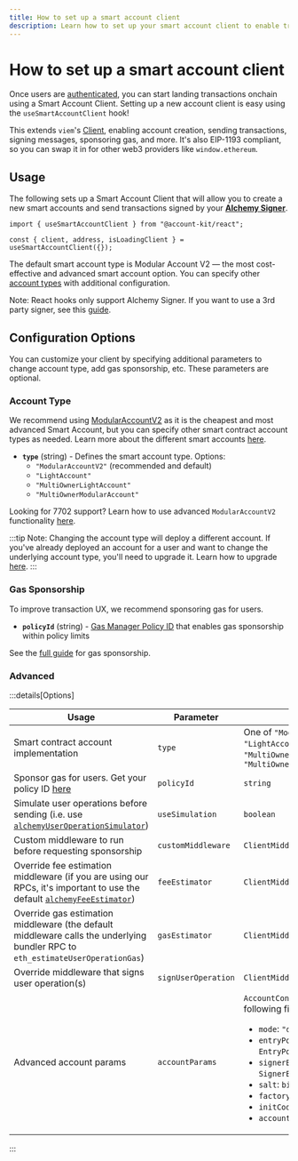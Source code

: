 ```yaml
---
title: How to set up a smart account client
description: Learn how to set up your smart account client to enable transactions onchain
---
```


# How to set up a smart account client

Once users are [authenticated](/react/getting-started), you can start landing transactions onchain using a Smart Account Client. Setting up a new account client is easy using the `useSmartAccountClient` hook!

This extends `viem`'s [Client](https://viem.sh/docs/clients/custom#build-your-own-client), enabling account creation, sending transactions, signing messages, sponsoring gas, and more. It's also EIP-1193 compliant, so you can swap it in for other web3 providers like `window.ethereum`.

## Usage

The following sets up a Smart Account Client that will allow you to create a new smart accounts and send transactions signed by your **[Alchemy Signer](/react/getting-started)**.

```tsx twoslash
import { useSmartAccountClient } from "@account-kit/react";

const { client, address, isLoadingClient } = useSmartAccountClient({});
```

The default smart account type is Modular Account V2 — the most cost-effective and advanced smart account option. You can specify other [account types](#account-type) with additional configuration.

Note: React hooks only support Alchemy Signer. If you want to use a 3rd party signer, see this [guide](/third-party/signers).

## Configuration Options

You can customize your client by specifying additional parameters to change account type, add gas sponsorship, etc. These parameters are optional.

### Account Type

We recommend using [ModularAccountV2](/smart-contracts/modular-account-v2/overview) as it is the cheapest and most advanced Smart Account, but you can specify other smart contract account types as needed. Learn more about the different smart accounts [here](/smart-contracts/choosing-a-smart-account).

- **`type`** (string) - Defines the smart account type. Options:
  - `"ModularAccountV2"` (recommended and default)
  - `"LightAccount"`
  - `"MultiOwnerLightAccount"`
  - `"MultiOwnerModularAccount"`

Looking for 7702 support? Learn how to use advanced `ModularAccountV2` functionality [here](#TODO/702-guide).

:::tip
Note: Changing the account type will deploy a different account. If you've already deployed an account for a user and want to change the underlying account type, you'll need to upgrade it. Learn how to upgrade [here](/smart-contracts/modular-account/upgrading-to-modular-account).
:::

### Gas Sponsorship

To improve transaction UX, we recommend sponsoring gas for users.

- **`policyId`** (string) - [Gas Manager Policy ID](https://dashboard.alchemy.com/gas-manager/policy/create/?a=ak-docs) that enables gas sponsorship within policy limits

See the [full guide](/react/sponsor-gas) for gas sponsorship.

### Advanced

:::details[Options]

| Usage                                                                                                                                                                                 | Parameter           | Type                                                                                                                                                                                                                                                                                                 |
| ------------------------------------------------------------------------------------------------------------------------------------------------------------------------------------- | ------------------- | ---------------------------------------------------------------------------------------------------------------------------------------------------------------------------------------------------------------------------------------------------------------------------------------------------- |
| Smart contract account implementation                                                                                                                                                 | `type`              | One of `"ModularAccountV2"`, `"LightAccount"`, `"MultiOwnerLightAccount"`, `"MultiOwnerModularAccount"`                                                                                                                                                                                              |
| Sponsor gas for users. Get your policy ID [here](https://dashboard.alchemy.com/gas-manager)                                                                                           | `policyId`          | `string`                                                                                                                                                                                                                                                                                             |
| Simulate user operations before sending (i.e. use [`alchemyUserOperationSimulator`](/reference/account-kit/infra/functions/alchemyUserOperationSimulator))                            | `useSimulation`     | `boolean`                                                                                                                                                                                                                                                                                            |
| Custom middleware to run before requesting sponsorship                                                                                                                                | `customMiddleware`  | `ClientMiddlewareFn`                                                                                                                                                                                                                                                                                 |
| Override fee estimation middleware (if you are using our RPCs, it's important to use the default [`alchemyFeeEstimator`](/reference/account-kit/infra/functions/alchemyFeeEstimator)) | `feeEstimator`      | `ClientMiddlewareFn`                                                                                                                                                                                                                                                                                 |
| Override gas estimation middleware (the default middleware calls the underlying bundler RPC to `eth_estimateUserOperationGas`)                                                        | `gasEstimator`      | `ClientMiddlewareFn`                                                                                                                                                                                                                                                                                 |
| Override middleware that signs user operation(s)                                                                                                                                      | `signUserOperation` | `ClientMiddlewareFn`                                                                                                                                                                                                                                                                                 |
| Advanced account params                                                                                                                                                               | `accountParams`     | `AccountConfig` with the following fields: <ul><li>`mode`: `"default"` \| `"7702"`</li><li>`entryPoint`: `EntryPointDef`</li><li>`signerEntity`: `SignerEntity`</li><li>`salt`: `bigint`</li><li>`factoryAddress`: `Address`</li><li>`initCode`: `Hex`</li><li>`accountAddress`: `Address`</li></ul> |

:::
